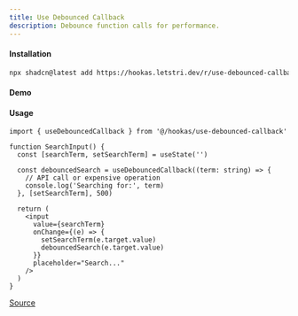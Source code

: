 ```yaml
---
title: Use Debounced Callback
description: Debounce function calls for performance.
---
```


#### Installation

```bash
npx shadcn@latest add https://hookas.letstri.dev/r/use-debounced-callback.json
```

#### Demo


<DebouncedCallbackDemo />

#### Usage

```tsx
import { useDebouncedCallback } from '@/hookas/use-debounced-callback'

function SearchInput() {
  const [searchTerm, setSearchTerm] = useState('')

  const debouncedSearch = useDebouncedCallback((term: string) => {
    // API call or expensive operation
    console.log('Searching for:', term)
  }, [setSearchTerm], 500)

  return (
    <input
      value={searchTerm}
      onChange={(e) => {
        setSearchTerm(e.target.value)
        debouncedSearch(e.target.value)
      }}
      placeholder="Search..."
    />
  )
}
```

[Source](https://github.com/letstri/hookas/blob/main/registry/hooks/use-debounced-callback.ts)
